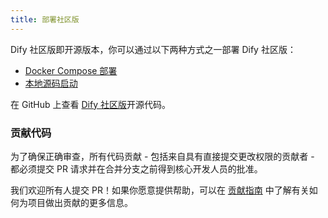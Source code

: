 ```yaml
---
title: 部署社区版
---
```


Dify 社区版即开源版本，你可以通过以下两种方式之一部署 Dify 社区版：

* [Docker Compose 部署](/zh-hans/getting-started/install-self-hosted/docker-compose)
* [本地源码启动](/zh-hans/getting-started/install-self-hosted/local-source-code)

在 GitHub 上查看 [Dify 社区版](https://github.com/langgenius/dify)开源代码。

### 贡献代码

为了确保正确审查，所有代码贡献 - 包括来自具有直接提交更改权限的贡献者 - 都必须提交 PR 请求并在合并分支之前得到核心开发人员的批准。

我们欢迎所有人提交 PR！如果你愿意提供帮助，可以在 [贡献指南](https://github.com/langgenius/dify/blob/main/CONTRIBUTING_CN) 中了解有关如何为项目做出贡献的更多信息。
